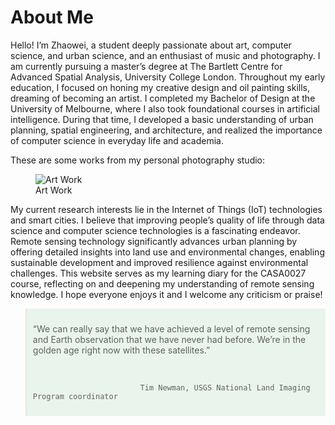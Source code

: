 # About Me {.unnumbered}

Hello! I'm Zhaowei, a student deeply passionate about art, computer science, and urban science, and an enthusiast of music and photography. I am currently pursuing a master's degree at The Bartlett Centre for Advanced Spatial Analysis, University College London. Throughout my early education, I focused on honing my creative design and oil painting skills, dreaming of becoming an artist. I completed my Bachelor of Design at the University of Melbourne, where I also took foundational courses in artificial intelligence. During that time, I developed a basic understanding of urban planning, spatial engineering, and architecture, and realized the importance of computer science in everyday life and academia.

These are some works from my personal photography studio:

![Art Work](image/artWork.jpg)

My current research interests lie in the Internet of Things (IoT) technologies and smart cities. I believe that improving people's quality of life through data science and computer science technologies is a fascinating endeavor. Remote sensing technology significantly advances urban planning by offering detailed insights into land use and environmental changes, enabling sustainable development and improved resilience against environmental challenges. This website serves as my learning diary for the CASA0027 course, reflecting on and deepening my understanding of remote sensing knowledge. I hope everyone enjoys it and I welcome any criticism or praise!

<blockquote style="background-color: #e9f5ec; padding: 10px;">

<p style="margin: 0; font-style: italic; font-weight: bold;">

"We can really say that we have achieved a level of remote sensing and Earth observation that we have never had before. We're in the golden age right now with these satellites."

</p>

<br>

<footer style="margin-top: 10px;">

```         
                        Tim Newman, USGS National Land Imaging Program coordinator
```

</footer>

</blockquote>
